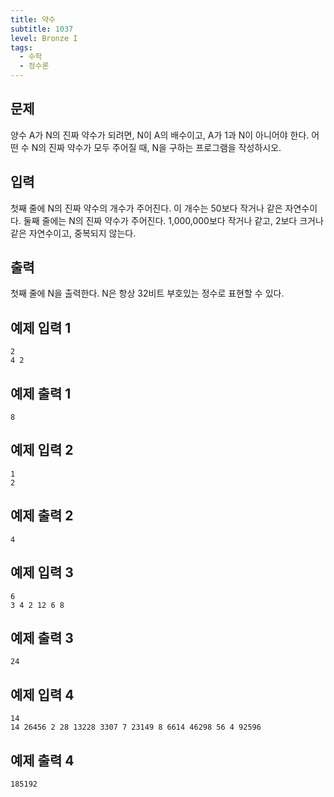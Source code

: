 ```yaml
---
title: 약수
subtitle: 1037
level: Bronze I
tags:
  - 수학
  - 정수론
---
```


## 문제

양수 A가 N의 진짜 약수가 되려면, N이 A의 배수이고, A가 1과 N이 아니어야 한다. 어떤 수 N의 진짜 약수가 모두 주어질 때, N을 구하는 프로그램을 작성하시오.

## 입력

첫째 줄에 N의 진짜 약수의 개수가 주어진다. 이 개수는 50보다 작거나 같은 자연수이다. 둘째 줄에는 N의 진짜 약수가 주어진다. 1,000,000보다 작거나 같고, 2보다 크거나 같은 자연수이고, 중복되지 않는다.

## 출력

첫째 줄에 N을 출력한다. N은 항상 32비트 부호있는 정수로 표현할 수 있다.

## 예제 입력 1

```
2
4 2
```

## 예제 출력 1

```
8
```

## 예제 입력 2

```
1
2
```

## 예제 출력 2

```
4
```

## 예제 입력 3

```
6
3 4 2 12 6 8
```

## 예제 출력 3

```
24
```

## 예제 입력 4

```
14
14 26456 2 28 13228 3307 7 23149 8 6614 46298 56 4 92596
```

## 예제 출력 4

```
185192
```
